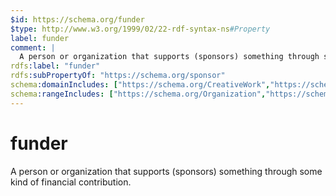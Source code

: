 ```yaml
---
$id: https://schema.org/funder
$type: http://www.w3.org/1999/02/22-rdf-syntax-ns#Property
label: funder
comment: |
  A person or organization that supports (sponsors) something through some kind of financial contribution.
rdfs:label: "funder"
rdfs:subPropertyOf: "https://schema.org/sponsor"
schema:domainIncludes: ["https://schema.org/CreativeWork","https://schema.org/Grant","https://schema.org/MonetaryGrant","https://schema.org/Organization","https://schema.org/Event","https://schema.org/Person"]
schema:rangeIncludes: ["https://schema.org/Organization","https://schema.org/Person"]
---
```


# funder

A person or organization that supports (sponsors) something through some kind of financial contribution.

